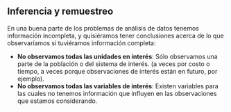 ## Inferencia y remuestreo {-}

En una buena parte de los problemas de análisis de datos tenemos 
información incompleta, y quisiéramos tener conclusiones acerca de lo que 
observaríamos si tuviéramos información completa:

- **No observamos todas las unidades en interés**: Sólo observamos una parte de la población o del sistema de interés. 
(a veces por costo o tiempo, a veces porque observaciones de interés están en futuro, por ejemplo).
- **No observamos todas las variables de interés**: Existen variables para las cuales no tenemos información que influyen
en las observaciones que estamos considerando.

